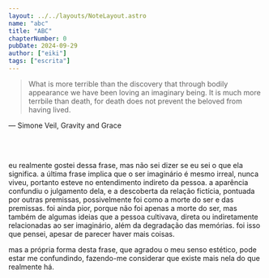 ```yaml
---
layout: ../../layouts/NoteLayout.astro
name: "abc"
title: "ABC"
chapterNumber: 0
pubDate: 2024-09-29
author: ["eiki"]
tags: ["escrita"]
---
```


<blockquote class='italic'>
    <p>What is more terrible than the discovery that through bodily appearance we have been loving an imaginary being. It is much more terrbile than death, for death does not prevent the beloved from having lived.</p>
</blockquote>

— Simone Veil, Gravity and Grace

<br/>
<br/>

eu realmente gostei dessa frase, mas não sei dizer se eu sei o que ela significa. a última frase implica
que o ser imaginário é mesmo irreal, nunca viveu, portanto esteve no entendimento indireto da pessoa.
a aparência confundiu o julgamento dela, e a descoberta da relação fictícia, pontuada por 
outras premissas, possivelmente foi como a morte do ser e das premissas. foi ainda pior,
porque não foi apenas a morte do ser, mas também de algumas ideias que a pessoa cultivava,
direta ou indiretamente relacionadas ao ser imaginário, além da degradação das memórias. 
foi isso que pensei, apesar de parecer haver mais coisas.

mas a própria forma desta frase, que agradou o meu senso estético, pode estar me confundindo,
fazendo-me considerar que existe mais nela do que realmente há. 